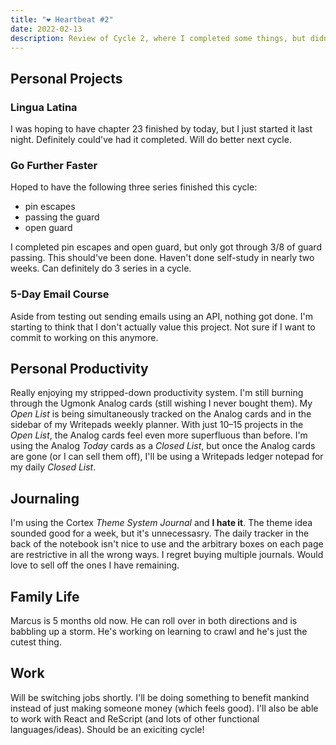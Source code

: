 ```yaml
---
title: "❤️ Heartbeat #2"
date: 2022-02-13
description: Review of Cycle 2, where I completed some things, but didn't quite finish everything.
---
```


## Personal Projects

### Lingua Latina

I was hoping to have chapter 23 finished by today, but I just started it last night. Definitely could've had it completed. Will do better next cycle.

### Go Further Faster

Hoped to have the following three series finished this cycle:

- pin escapes
- passing the guard
- open guard

I completed pin escapes and open guard, but only got through 3/8 of guard passing. This should've been done. Haven't done self-study in nearly two weeks. Can definitely do 3 series in a cycle.

### 5-Day Email Course

Aside from testing out sending emails using an API, nothing got done. I'm starting to think that I don't actually value this project. Not sure if I want to commit to working on this anymore.

## Personal Productivity

Really enjoying my stripped-down productivity system. I'm still burning through the Ugmonk Analog cards (still wishing I never bought them). My _Open List_ is being simultaneously tracked on the Analog cards and in the sidebar of my Writepads weekly planner. With just 10–15 projects in the _Open List_, the Analog cards feel even more superfluous than before. I'm using the Analog _Today_ cards as a _Closed List_, but once the Analog cards are gone (or I can sell them off), I'll be using a Writepads ledger notepad for my daily _Closed List_.

## Journaling

I'm using the Cortex _Theme System Journal_ and **I hate it**. The theme idea sounded good for a week, but it's unnecessasry. The daily tracker in the back of the notebook isn't nice to use and the arbitrary boxes on each page are restrictive in all the wrong ways. I regret buying multiple journals. Would love to sell off the ones I have remaining.

## Family Life

Marcus is 5 months old now. He can roll over in both directions and is babbling up a storm. He's working on learning to crawl and he's just the cutest thing.

## Work

Will be switching jobs shortly. I'll be doing something to benefit mankind instead of just making someone money (which feels good). I'll also be able to work with React and ReScript (and lots of other functional languages/ideas). Should be an exiciting cycle!
